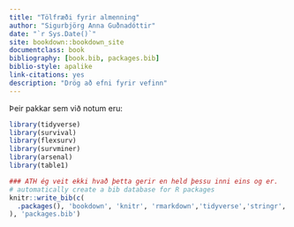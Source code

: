 ```yaml
--- 
title: "Tölfræði fyrir almenning"
author: "Sigurbjörg Anna Guðnadóttir"
date: "`r Sys.Date()`"
site: bookdown::bookdown_site
documentclass: book
bibliography: [book.bib, packages.bib]
biblio-style: apalike
link-citations: yes
description: "Drög að efni fyrir vefinn"
---
```



Þeir pakkar sem við notum eru:  
```r
library(tidyverse)
library(survival)
library(flexsurv)
library(survminer)
library(arsenal)
library(table1)
```

```r
### ATH ég veit ekki hvað þetta gerir en held þessu inni eins og er.
# automatically create a bib database for R packages
knitr::write_bib(c(
  .packages(), 'bookdown', 'knitr', 'rmarkdown','tidyverse','stringr','ggpubr'
), 'packages.bib')
```
